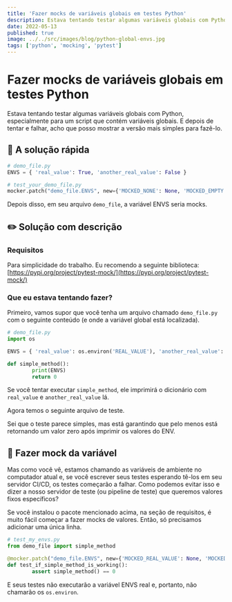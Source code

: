 ```yaml
---
title: 'Fazer mocks de variáveis globais em testes Python'
description: Estava tentando testar algumas variáveis globais com Python, especialmente para um script que contém variáveis globais
date: 2022-05-13
published: true
image: ../../src/images/blog/python-global-envs.jpg
tags: ['python', 'mocking', 'pytest']
---
```


# Fazer mocks de variáveis globais em testes Python

Estava tentando testar algumas variáveis globais com Python, especialmente para um script que contém variáveis globais. E depois de tentar e falhar, acho que posso mostrar a versão mais simples para fazê-lo.

## 🏃 A solução rápida

```python
# demo_file.py
ENVS = { 'real_value': True, 'another_real_value': False }

# test_your_demo_file.py
mocker.patch("demo_file.ENVS", new={'MOCKED_NONE': None, 'MOCKED_EMPTY': ''})
```

Depois disso, em seu arquivo `demo_file`, a variável ENVS seria mocks.

## ✏️ Solução com descrição

### Requisitos

Para simplicidade do trabalho. Eu recomendo a seguinte biblioteca: [https://pypi.org/project/pytest-mock/](https://pypi.org/project/pytest-mock/)

### Que eu estava tentando fazer?

Primeiro, vamos supor que você tenha um arquivo chamado `demo_file.py` com o seguinte conteúdo (e onde a variável global está localizada).

```python
# demo_file.py
import os

ENVS = { 'real_value': os.environ('REAL_VALUE'), 'another_real_value': os.environ('ANOTHER_REAL_VALUE') }

def simple_method():
		print(ENVS)
		return 0
```

Se você tentar executar `simple_method`, ele imprimirá o dicionário com `real_value` e `another_real_value` lá.

Agora temos o seguinte arquivo de teste.

Sei que o teste parece simples, mas está garantindo que pelo menos está retornando um valor zero após imprimir os valores do ENV.

## 👾 Fazer mock da variável

Mas como você vê, estamos chamando as variáveis de ambiente no computador atual e, se você escrever seus testes esperando tê-los em seu servidor CI/CD, os testes começarão a falhar. Como podemos evitar isso e dizer a nosso servidor de teste (ou pipeline de teste) que queremos valores fixos específicos?

Se você instalou o pacote mencionado acima, na seção de requisitos, é muito fácil começar a fazer mocks de valores. Então, só precisamos adicionar uma única linha.

```python
# test_my_envs.py
from demo_file import simple_method

@mocker.patch("demo_file.ENVS", new={'MOCKED_REAL_VALUE': None, 'MOCKED_ANOTHER_REAL_VALUE': ''})
def test_if_simple_method_is_working():
		assert simple_method() == 0
```

E seus testes não executarão a variável ENVS real e, portanto, não chamarão os `os.environ`.
